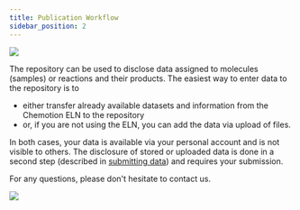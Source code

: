 ```yaml
---
title: Publication Workflow
sidebar_position: 2
---
```



![](/img/docs/workflow_chemotion_repository_final.png)



The repository can be used to disclose data assigned to molecules (samples) or reactions and their products. The easiest way to enter data to the repository is to

- either transfer already available datasets and information from the Chemotion ELN to the repository
- or, if you are not using the ELN, you can add the data via upload of files.

In both cases, your data is available via your personal account and is not visible to others. The disclosure of stored or uploaded data is done in a second step (described in [submitting data](workflow/submit)) and requires your submission.

For any questions, please don't hesitate to contact us.

![](/img/docs/workflow_review.png)

